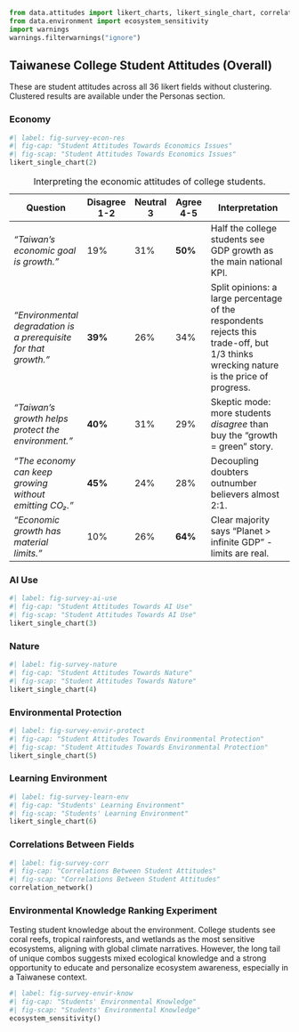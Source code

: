 ```python
from data.attitudes import likert_charts, likert_single_chart, correlation_network, correlation_chart
from data.environment import ecosystem_sensitivity
import warnings
warnings.filterwarnings("ignore")
```

## Taiwanese College Student Attitudes (Overall)

These are student attitudes across all 36 likert fields without clustering. Clustered results are available under the Personas section.

### Economy

```python
#| label: fig-survey-econ-res
#| fig-cap: "Student Attitudes Towards Economics Issues"
#| fig-scap: "Student Attitudes Towards Economics Issues"
likert_single_chart(2)
```

| Question | Disagree 1-2 | Neutral 3 | Agree 4-5 | Interpretation |
|-------------|---------|---------|---------|----------------------------|
| *“Taiwan’s economic goal is growth.”* | 19% | 31% | **50%** | Half the college students see GDP growth as the main national KPI. |
| *“Environmental degradation is a prerequisite for that growth.”* | **39%** | 26% | 34% | Split opinions: a large percentage of the respondents rejects this trade-off, but 1/3 thinks wrecking nature is the price of progress. |
| *“Taiwan’s growth helps protect the environment.”* | **40%** | 31% | 29% | Skeptic mode: more students *disagree* than buy the “growth = green” story. |
| *“The economy can keep growing without emitting CO₂.”* | **45%** | 24% | 28% | Decoupling doubters outnumber believers almost 2:1. |
| *“Economic growth has material limits.”* | 10% | 26% | **64%** | Clear majority says “Planet \> infinite GDP” - limits are real. |

: Interpreting the economic attitudes of college students.

### AI Use

```python
#| label: fig-survey-ai-use
#| fig-cap: "Student Attitudes Towards AI Use"
#| fig-scap: "Student Attitudes Towards AI Use"
likert_single_chart(3)
```

### Nature

```python
#| label: fig-survey-nature
#| fig-cap: "Student Attitudes Towards Nature"
#| fig-scap: "Student Attitudes Towards Nature"
likert_single_chart(4)
```

### Environmental Protection

```python
#| label: fig-survey-envir-protect
#| fig-cap: "Student Attitudes Towards Environmental Protection"
#| fig-scap: "Student Attitudes Towards Environmental Protection"
likert_single_chart(5)
```

### Learning Environment

```python
#| label: fig-survey-learn-env
#| fig-cap: "Students' Learning Environment"
#| fig-scap: "Students' Learning Environment"
likert_single_chart(6)
```

### Correlations Between Fields

```python
#| label: fig-survey-corr
#| fig-cap: "Correlations Between Student Attitudes"
#| fig-scap: "Correlations Between Student Attitudes"
correlation_network()
```

### Environmental Knowledge Ranking Experiment

Testing student knowledge about the environment. College students see coral reefs, tropical rainforests, and wetlands as the most sensitive ecosystems, aligning with global climate narratives. However, the long tail of unique combos suggests mixed ecological knowledge and a strong opportunity to educate and personalize ecosystem awareness, especially in a Taiwanese context.

```python
#| label: fig-survey-envir-know
#| fig-cap: "Students' Environmental Knowledge"
#| fig-scap: "Students' Environmental Knowledge"
ecosystem_sensitivity()
```